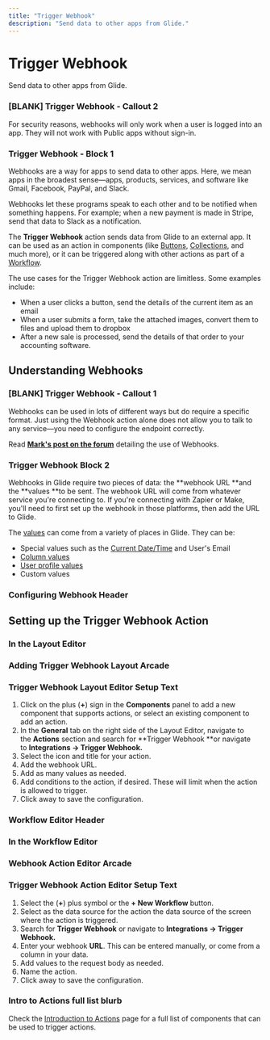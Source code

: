 ```yaml
---
title: "Trigger Webhook"
description: "Send data to other apps from Glide."
---
```


# Trigger Webhook

Send data to other apps from Glide.

### [BLANK] Trigger Webhook - Callout 2

For security reasons, webhooks will only work when a user is logged into an app. They will not work with Public apps without sign-in.

### Trigger Webhook - Block 1

Webhooks are a way for apps to send data to other apps. Here, we mean apps in the broadest sense—apps, products, services, and software like Gmail, Facebook, PayPal, and Slack.

Webhooks let these programs speak to each other and to be notified when something happens. For example; when a new payment is made in Stripe, send that data to Slack as a notification.

The **Trigger Webhook** action sends data from Glide to an external app. It can be used as an action in components (like [Buttons](/essentials/components/button), [Collections](/essentials/components/collection), and much more), or it can be triggered along with other actions as part of a [Workflow](/getting-started/introduction-to-workflows).

The use cases for the Trigger Webhook action are limitless. Some examples include:

- When a user clicks a button, send the details of the current item as an email
- When a user submits a form, take the attached images, convert them to files and upload them to dropbox
- After a new sale is processed, send the details of that order to your accounting software.

## Understanding Webhooks



### [BLANK] Trigger Webhook - Callout 1

Webhooks can be used in lots of different ways but do require a specific format. Just using the Webhook action alone does not allow you to talk to any service—you need to configure the endpoint correctly.

Read [**Mark's post on the forum**](https://community.glideapps.com/t/please-help-us-test-api-column-and-webhook-action/19920/3) detailing the use of Webhooks.

### Trigger Webhook Block 2

Webhooks in Glide require two pieces of data: the **webhook URL **and the **values **to be sent. The webhook URL will come from whatever service you're connecting to. If you're connecting with Zapier or Make, you'll need to first set up the webhook in those platforms, then add the URL to Glide.

The [values](/reference/values) can come from a variety of places in Glide. They can be:

- Special values such as the [Current Date/Time](/reference/values/current-date-time) and User's Email
- [Column values](reference/values/column-values) 
- [User profile values](/reference/values/user-profile-columns)
- Custom values



### Configuring Webhook Header

## Setting up the Trigger Webhook Action

### In the Layout Editor



### Adding Trigger Webhook Layout Arcade

### Trigger Webhook Layout Editor Setup Text

1. Click on the plus (**+**) sign in the **Components** panel to add a new component that supports actions, or select an existing component to add an action.
2. In the **General** tab on the right side of the Layout Editor, navigate to the **Actions** section and search for **Trigger Webhook **or navigate to **Integrations → Trigger Webhook.**
3. Select the icon and title for your action.
4. Add the webhook URL.
5. Add as many values as needed.
6. Add conditions to the action, if desired. These will limit when the action is allowed to trigger.
7. Click away to save the configuration. 



### Workflow Editor Header

### In the Workflow Editor



### Webhook Action Editor Arcade

### Trigger Webhook Action Editor Setup Text

1. Select the (**+**) plus symbol or the **+ New Workflow** button.
2. Select as the data source for the action the data source of the screen where the action is triggered.
3. Search for **Trigger Webhook** or navigate to **Integrations → Trigger Webhook.**
4. Enter your webhook **URL**. This can be entered manually, or come from a column in your data.
5. Add values to the request body as needed.
6. Name the action.
7. Click away to save the configuration.



### Intro to Actions full list blurb

Check the [Introduction to Actions](/automation/actions) page for a full list of components that can be used to trigger actions.

